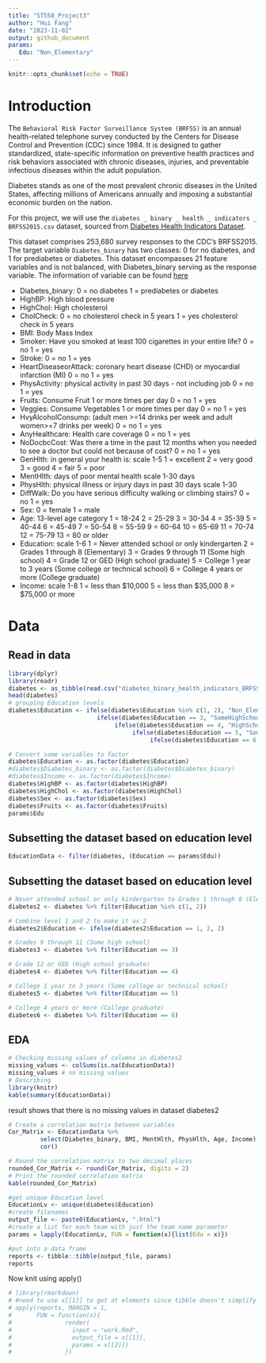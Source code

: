```yaml
---
title: "ST558_Project3"
author: "Hui Fang"
date: "2023-11-02"
output: github_document
params:
   Edu: "Non_Elementary"
---
```


```r
knitr::opts_chunk$set(echo = TRUE)
```

# Introduction

The `Behavioral Risk Factor Surveillance System (BRFSS)` is an annual health-related telephone survey conducted by the Centers for Disease Control and Prevention (CDC) since 1984. It is designed to gather standardized, state-specific information on preventive health practices and risk behaviors associated with chronic diseases, injuries, and preventable infectious diseases within the adult population.

Diabetes stands as one of the most prevalent chronic diseases in the United States, affecting millions of Americans annually and imposing a substantial economic burden on the nation. 

For this project, we will use the `diabetes _ binary _ health _ indicators _ BRFSS2015.csv` dataset, sourced from [Diabetes Health Indicators Dataset](https://www.kaggle.com/datasets/alexteboul/diabetes-health-indicators-dataset/).

This dataset comprises 253,680 survey responses to the CDC's BRFSS2015. The target variable `Diabetes_binary` has two classes: 0 for no diabetes, and 1 for prediabetes or diabetes. This dataset encompasses 21 feature variables and is not balanced, with Diabetes_binary serving as the response variable. The information of variable can be found [here](https://www.kaggle.com/datasets/alexteboul/diabetes-health-indicators-dataset/?select=diabetes_binary_health_indicators_BRFSS2015.csv)  

+ Diabetes_binary: 0 = no diabetes 1 = prediabetes or diabetes  
+ HighBP: High blood pressure  
+ HighChol: High cholesterol   
+ CholCheck: 0 = no cholesterol check in 5 years 1 = yes cholesterol check in 5 years  
+ BMI: Body Mass Index   
+ Smoker: Have you smoked at least 100 cigarettes in your entire life? 0 = no 1 = yes  
+ Stroke: 0 = no 1 = yes  
+ HeartDiseaseorAttack: coronary heart disease (CHD) or myocardial infarction (MI) 0 = no 1 = yes  
+ PhysActivity: physical activity in past 30 days - not including job 0 = no 1 = yes   
+ Fruits: Consume Fruit 1 or more times per day 0 = no 1 = yes  
+ Veggies: Consume Vegetables 1 or more times per day 0 = no 1 = yes  
+ HvyAlcoholConsump: (adult men >=14 drinks per week and adult women>=7 drinks per week) 0 = no 1 = yes  
+ AnyHealthcare: Health care coverage 0 = no 1 = yes  
+ NoDocbcCost: Was there a time in the past 12 months when you needed to see a doctor but could not because of cost? 0 = no 1 = yes  
+ GenHlth: in general your health is: scale 1-5 1 = excellent 2 = very good 3 = good 4 = fair 5 = poor  
+ MentHlth: days of poor mental health scale 1-30 days  
+ PhysHlth: physical illness or injury days in past 30 days scale 1-30  
+ DiffWalk: Do you have serious difficulty walking or climbing stairs? 0 = no 1 = yes  
+ Sex: 0 = female 1 = male  
+ Age: 13-level age category 1 = 18-24 2 = 25-29 3 = 30-34 4 = 35-39 5 = 40-44 6 = 45-49 7 = 50-54 8 = 55-59 9 = 60-64 10 = 65-69 11 = 70-74 12 = 75-79 13 = 80 or older  
+ Education: scale 1-6 1 = Never attended school or only kindergarten 2 = Grades 1 through 8 (Elementary) 3 = Grades 9 through 11 (Some high school) 4 = Grade 12 or GED (High school graduate) 5 = College 1 year to 3 years (Some college or technical school) 6 = College 4 years or more (College graduate)  
+ Income: scale 1-8 1 = less than $10,000 5 = less than $35,000 8 = $75,000 or more  

# Data
## Read in data
```r
library(dplyr)
library(readr)
diabetes <- as_tibble(read.csv("diabetes_binary_health_indicators_BRFSS2015.csv", header = TRUE))
head(diabetes)
# grouping Education levels
diabetes$Education <- ifelse(diabetes$Education %in% c(1, 2), "Non_Elementary",
                         ifelse(diabetes$Education == 3, "SomeHighSchool", 
                              ifelse(diabetes$Education == 4, "HighSchool",
                                   ifelse(diabetes$Education == 5, "SomeCollege",
                                        ifelse(diabetes$Education == 6, "College", NA)))))

# Convert some variables to factor
diabetes$Education <- as.factor(diabetes$Education)
#diabetes$Diabetes_binary <- as.factor(diabetes$Diabetes_binary)
#diabetes$Income <- as.factor(diabetes$Income)
diabetes$HighBP <- as.factor(diabetes$HighBP)
diabetes$HighChol <- as.factor(diabetes$HighChol)
diabetes$Sex <- as.factor(diabetes$Sex)
diabetes$Fruits <- as.factor(diabetes$Fruits)
params$Edu
```

## Subsetting the dataset based on education level
```r
EducationData <- filter(diabetes, (Education == params$Edu))
```

## Subsetting the dataset based on education level

```r
# Never attended school or only kindergarten to Grades 1 through 8 (Elementary)
diabetes2 <- diabetes %>% filter(Education %in% c(1, 2))

# Combine level 1 and 2 to make it as 2
diabetes2$Education <- ifelse(diabetes2$Education == 1, 2, 2)

# Grades 9 through 11 (Some high school) 
diabetes3 <- diabetes %>% filter(Education == 3)

# Grade 12 or GED (High school graduate) 
diabetes4 <- diabetes %>% filter(Education == 4)

# College 1 year to 3 years (Some college or technical school) 
diabetes5 <- diabetes %>% filter(Education == 5)

# College 4 years or more (College graduate) 
diabetes6 <- diabetes %>% filter(Education == 6)
```

## EDA
```r
# Checking missing values of columns in diabetes2
missing_values <- colSums(is.na(EducationData))
missing_values # no missing values
# Describing 
library(knitr)
kable(summary(EducationData))
```
result shows that there is no missing values in dataset diabetes2

```r
# Create a correlation matrix between variables
Cor_Matrix <- EducationData %>% 
         select(Diabetes_binary, BMI, MentHlth, PhysHlth, Age, Income) %>%
         cor()

# Round the correlation matrix to two decimal places
rounded_Cor_Matrix <- round(Cor_Matrix, digits = 2)
# Print the rounded correlation matrix
kable(rounded_Cor_Matrix)
```

```r
#get unique Education level
EducationLv <- unique(diabetes$Education)
#create filenames
output_file <- paste0(EducationLv, ".html")
#create a list for each team with just the team name parameter
params = lapply(EducationLv, FUN = function(x){list(Edu = x)})

#put into a data frame
reports <- tibble::tibble(output_file, params)
reports
```

Now knit using apply() 
```r
# library(rmarkdown)
# #need to use x[[1]] to get at elements since tibble doesn't simplify
# apply(reports, MARGIN = 1,
#       FUN = function(x){
# 				render(
# 				  input = "work.Rmd", 
# 				  output_file = x[[1]], 
# 				  params = x[[2]])
#  				})
```
